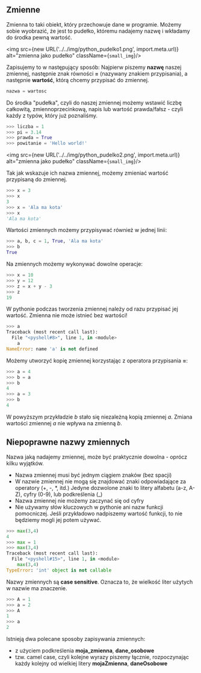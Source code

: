 ## Zmienne
Zmienna to taki obiekt, który przechowuje dane w programie. Możemy sobie wyobrazić, że jest to pudełko, któremu nadajemy nazwę i wkładamy do środka pewną wartość. 

<img src={new URL('../../img/python_pudelko1.png', import.meta.url)} alt="zmienna jako pudełko" className={`small_img`}/>

Zapisujemy to w następujący sposób: 
Najpierw piszemy **nazwę** naszej zmiennej, następnie znak równości **=** (nazywany znakiem przypisania), a następnie **wartość**, którą chcemy przypisać do zmiennej. 
```python
nazwa = wartosc
``` 

Do środka "pudełka", czyli do naszej zmiennej możemy wstawić liczbę całkowitą, zmiennoprzecinkową, napis lub wartość prawda/fałsz - czyli każdy z typów, który już poznaliśmy.  

```python
>>> liczba = 1
>>> pi = 3.14
>>> prawda = True
>>> powitanie = 'Hello world!'
```

<img src={new URL('../../img/python_pudelko2.png', import.meta.url)} alt="zmienna jako pudełko" className={`small_img`}/>

Tak jak wskazuje ich nazwa zmiennej, możemy zmieniać wartość przypisaną do zmiennej.

```python
>>> x = 3 
>>> x
3
>>> x = 'Ala ma kota'
>>> x 
'Ala ma kota'
```

Wartości zmiennych możemy przypisywać również w jednej linii: 

```python
>>> a, b, c = 1, True, 'Ala ma kota'
>>> b
True
```


Na zmiennych możemy wykonywać dowolne operacje:
```python
>>> x = 10
>>> y = 12
>>> z = x + y - 3
>>> z
19
```
W pythonie podczas tworzenia zmiennej należy od razu przypisać jej wartość. Zmienna nie może istnieć bez wartości! 

```python
>>> a
Traceback (most recent call last):
  File "<pyshell#8>", line 1, in <module>
    a
NameError: name 'a' is not defined
```

Możemy utworzyć kopię zmiennej korzystając z operatora przypisania **=**:
```python
>>> a = 4
>>> b = a 
>>> b
4
>>> a = 3
>>> b
4
```
W powyższym przykładzie *b* stało się niezależną kopią zmiennej *a*. Zmiana wartości zmiennej *a* nie wpływa na zmienną *b*.

## Niepoprawne nazwy zmiennych
Nazwa jaką nadajemy zmiennej, może być praktycznie dowolna - oprócz kilku wyjątków. 

* Nazwa zmiennej musi być jednym ciągiem znaków (bez spacji)
* W nazwie zmiennej nie mogą się znajdować znaki odpowiadające za operatory (+, -, *, itd.)
Jedyne dozwolone znaki to litery alfabetu (a-z, A-Z), cyfry (0-9), lub podkreślenia (_)
* Nazwa zmiennej nie możemy zaczynać się od cyfry
* Nie używamy słów kluczowych w pythonie ani nazw funkcji pomocniczej. Jeśli przykładowo nadpiszemy wartość funkcji, to nie będziemy mogli jej potem używać.

```python
>>> max(3,4)
4
>>> max = 1
>>> max(3,4)
Traceback (most recent call last):
  File "<pyshell#15>", line 1, in <module>
    max(3,4)
TypeError: 'int' object is not callable
```

Nazwy zmiennych są **case sensitive**. Oznacza to, że wielkość liter użytych w nazwie ma znaczenie.

``` python
>>> A = 1
>>> a = 2
>>> A
1
>>> a 
2
```

Istnieją dwa polecane sposoby zapisywania zmiennych:
* z użyciem podkreślenia
    **moja_zmienna**, **dane_osobowe**
* tzw. camel case, czyli kolejne wyrazy piszemy łącznie, rozpoczynając każdy kolejny od wielkiej litery
    **mojaZmienna**, **daneOsobowe**